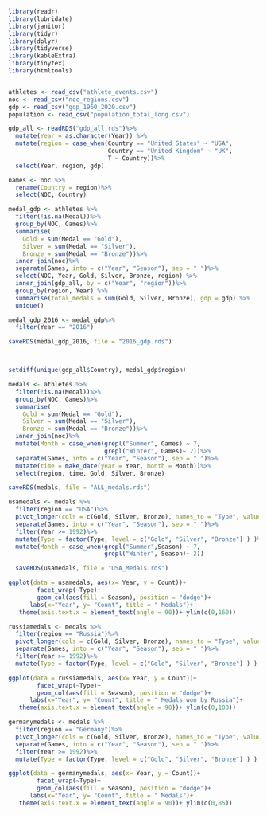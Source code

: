 ```r
library(readr)
library(lubridate)
library(janitor)
library(tidyr)
library(dplyr)
library(tidyverse)
library(kableExtra)
library(tinytex)
library(htmltools)


athletes <- read_csv("athlete_events.csv")
noc <- read_csv("noc_regions.csv")
gdp <- read_csv("gdp_1960_2020.csv")
population <- read_csv("population_total_long.csv")

gdp_all <- readRDS("gdp_all.rds")%>%
  mutate(Year = as.character(Year)) %>%
  mutate(region = case_when(Country == "United States" ~ "USA", 
                            Country == "United Kingdom" ~ "UK",
                            T ~ Country))%>%
  select(Year, region, gdp)

names <- noc %>%
  rename(Country = region)%>%
  select(NOC, Country)

medal_gdp <- athletes %>%
  filter(!is.na(Medal))%>%
  group_by(NOC, Games)%>%
  summarise(
    Gold = sum(Medal == "Gold"),
    Silver = sum(Medal == "Silver"),
    Bronze = sum(Medal == "Bronze"))%>%
  inner_join(noc)%>%
  separate(Games, into = c("Year", "Season"), sep = " ")%>% 
  select(NOC, Year, Gold, Silver, Bronze, region) %>%
  inner_join(gdp_all, by = c("Year", "region"))%>%
  group_by(region, Year) %>%
  summarise(total_medals = sum(Gold, Silver, Bronze), gdp = gdp) %>%
  unique()

medal_gdp_2016 <- medal_gdp%>%
  filter(Year == "2016")

saveRDS(medal_gdp_2016, file = "2016_gdp.rds")



setdiff(unique(gdp_all$Country), medal_gdp$region)

medals <- athletes %>%
  filter(!is.na(Medal))%>%
  group_by(NOC, Games)%>%
  summarise(
    Gold = sum(Medal == "Gold"),
    Silver = sum(Medal == "Silver"),
    Bronze = sum(Medal == "Bronze"))%>%
  inner_join(noc)%>%
  mutate(Month = case_when(grepl("Summer", Games) ~ 7, 
                           grepl("Winter", Games)~ 2))%>%
  separate(Games, into = c("Year", "Season"), sep = " ")%>% 
  mutate(time = make_date(year = Year, month = Month))%>% 
  select(region, time, Gold, Silver, Bronze)

saveRDS(medals, file = "ALL_medals.rds")

usamedals <- medals %>%
  filter(region == "USA")%>%
  pivot_longer(cols = c(Gold, Silver, Bronze), names_to = "Type", values_to = "Count")%>%
  separate(Games, into = c("Year", "Season"), sep = " ")%>%
  filter(Year >= 1992)%>%
  mutate(Type = factor(Type, level = c("Gold", "Silver", "Bronze") ) )%>%
  mutate(Month = case_when(grepl("Summer",Season) ~ 7, 
                           grepl("Winter", Season)~ 2))

  saveRDS(usamedals, file = "USA_Medals.rds")

ggplot(data = usamedals, aes(x= Year, y = Count))+
        facet_wrap(~Type)+
        geom_col(aes(fill = Season), position = "dodge")+ 
      labs(x="Year", y= "Count", title = " Medals")+
   theme(axis.text.x = element_text(angle = 90))+ ylim(c(0,160))
```




```r
russiamedals <- medals %>%
  filter(region == "Russia")%>%
  pivot_longer(cols = c(Gold, Silver, Bronze), names_to = "Type", values_to = "Count")%>%
  separate(Games, into = c("Year", "Season"), sep = " ")%>%
  filter(Year >= 1992)%>%
  mutate(Type = factor(Type, level = c("Gold", "Silver", "Bronze") ) )

ggplot(data = russiamedals, aes(x= Year, y = Count))+
        facet_wrap(~Type)+
        geom_col(aes(fill = Season), position = "dodge")+ 
      labs(x="Year", y= "Count", title = " Medals won by Russia")+
   theme(axis.text.x = element_text(angle = 90))+ ylim(c(0,100))

```


```r
germanymedals <- medals %>%
  filter(region == "Germany")%>%
  pivot_longer(cols = c(Gold, Silver, Bronze), names_to = "Type", values_to = "Count")%>%
  separate(Games, into = c("Year", "Season"), sep = " ")%>%
  filter(Year >= 1992)%>%
  mutate(Type = factor(Type, level = c("Gold", "Silver", "Bronze") ) )

ggplot(data = germanymedals, aes(x= Year, y = Count))+
        facet_wrap(~Type)+
        geom_col(aes(fill = Season), position = "dodge")+ 
      labs(x="Year", y= "Count", title = " Medals")+
   theme(axis.text.x = element_text(angle = 90))+ ylim(c(0,85))
```

